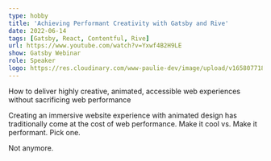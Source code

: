 ```yaml
---
type: hobby
title: 'Achieving Performant Creativity with Gatsby and Rive'
date: 2022-06-14
tags: [Gatsby, React, Contentful, Rive]
url: https://www.youtube.com/watch?v=Yxwf4B2H9LE
show: Gatsby Webinar
role: Speaker
logo: https://res.cloudinary.com/www-paulie-dev/image/upload/v1658077182/paulie.dev/Logos/gatsby-logo_dgbkjm.png
---
```


How to deliver highly creative, animated, accessible web experiences without sacrificing web performance

Creating an immersive website experience with animated design has traditionally come at the cost of web performance.
Make it cool vs. Make it performant. Pick one.

Not anymore.

<YouTube youTubeId="Yxwf4B2H9LE" />
